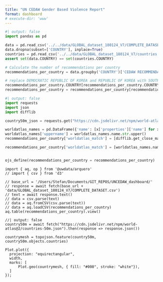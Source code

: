 ```yaml
---
title: "UN CEDAW Gender Based Violence Report"
format: dashboard
# execute-dir: 'www'
---
```


```python
#| output: false
import pandas as pd

data = pd.read_csv('../../data/GLOBAL_dataset_180124_V7/COMPLETE_DATASET.csv')
data.dropna(subset=['COUNTRY'], inplace=True)
countries = pd.read_csv('../../data/GLOBAL_dataset_180124_V7/countries.csv',usecols=['COUNTRY'])
assert set(data.COUNTRY) == set(countries.COUNTRY)

# Calculate the number of recommendations per country
recommendations_per_country = data.groupby('COUNTRY')['CEDAW RECOMMENDATION'].count().reset_index()

# replace DEMOCRATIC REPUBLIC OF KOREA and REPUBLIC OF KOREA with SOUTH KOREA and remove TUVALU
recommendations_per_country.COUNTRY[recommendations_per_country.COUNTRY.str.contains('KOREA')] = 'SOUTH KOREA'
recommendations_per_country = recommendations_per_country[recommendations_per_country.COUNTRY != 'TUVALU']
```

```python
#| output: false
import requests
import json
import difflib

country50m_json = requests.get("https://cdn.jsdelivr.net/npm/world-atlas@2/countries-50m.json").json()

worldatlas_names = pd.DataFrame({'name': [x['properties']['name'] for x in country50m_json['objects']['countries']['geometries']]})
worldatlas_names['uppername'] = worldatlas_names.name.str.upper()
recommendations_per_country['worldatlas_match'] = [difflib.get_close_matches(COUNTRY, worldatlas_names) for COUNTRY in recommendations_per_country['COUNTRY']]

recommendations_per_country['worldatlas_match'] = [worldatlas_names.name[worldatlas_names.uppername == difflib.get_close_matches(COUNTRY, worldatlas_names.uppername, n=1)[0]].values[0] for COUNTRY in recommendations_per_country['COUNTRY']]


ojs_define(recommendations_per_country = recommendations_per_country)

```
```ojs
import { aq, op } from '@uwdata/arquero'
// import { csv } from 'd3'

// base_url = '/Users/Stefan/Documents/GIT_REPOS/UNCEDAW_dashboard/'
// response = await fetch(base_url + 'data/GLOBAL_dataset_180124_V7/COMPLETE_DATASET.csv')
// text = await response.text()
// data = csv.parse(text)
// data = aq.fromCSV(csv.parse(text))
// data = aq.loadCSV(recommendations_per_country)
aq.table(recommendations_per_country).view()
```

```ojs
//| output: false
country50m = await fetch("https://cdn.jsdelivr.net/npm/world-atlas@2/countries-50m.json").then(response => response.json())

countrymesh = topojson.feature(country50m, country50m.objects.countries)
```
```ojs
Plot.plot({
  projection: "equirectangular",
  width,
  marks: [
      Plot.geo(countrymesh, { fill: "#000", stroke: "white"}),
  ]
});
```
